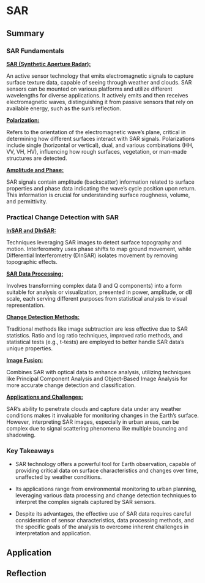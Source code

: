 # SAR

## Summary

### SAR Fundamentals

[**SAR (Synthetic Aperture Radar):**]{.underline}

An active sensor technology that emits electromagnetic signals to capture surface texture data, capable of seeing through weather and clouds. SAR sensors can be mounted on various platforms and utilize different wavelengths for diverse applications. It actively emits and then receives electromagnetic waves, distinguishing it from passive sensors that rely on available energy, such as the sun's reflection.

[**Polarization:**]{.underline}

Refers to the orientation of the electromagnetic wave's plane, critical in determining how different surfaces interact with SAR signals. Polarizations include single (horizontal or vertical), dual, and various combinations (HH, VV, VH, HV), influencing how rough surfaces, vegetation, or man-made structures are detected.

[**Amplitude and Phase:**]{.underline}

SAR signals contain amplitude (backscatter) information related to surface properties and phase data indicating the wave's cycle position upon return. This information is crucial for understanding surface roughness, volume, and permittivity.

### Practical Change Detection with SAR

[**InSAR and DInSAR:**]{.underline}

Techniques leveraging SAR images to detect surface topography and motion. Interferometry uses phase shifts to map ground movement, while Differential Interferometry (DInSAR) isolates movement by removing topographic effects.

[**SAR Data Processing:**]{.underline}

Involves transforming complex data (I and Q components) into a form suitable for analysis or visualization, presented in power, amplitude, or dB scale, each serving different purposes from statistical analysis to visual representation.

[**Change Detection Methods:**]{.underline}

Traditional methods like image subtraction are less effective due to SAR statistics. Ratio and log ratio techniques, improved ratio methods, and statistical tests (e.g., t-tests) are employed to better handle SAR data's unique properties.

[**Image Fusion:**]{.underline}

Combines SAR with optical data to enhance analysis, utilizing techniques like Principal Component Analysis and Object-Based Image Analysis for more accurate change detection and classification.

[**Applications and Challenges:**]{.underline}

SAR's ability to penetrate clouds and capture data under any weather conditions makes it invaluable for monitoring changes in the Earth's surface. However, interpreting SAR images, especially in urban areas, can be complex due to signal scattering phenomena like multiple bouncing and shadowing.

### Key Takeaways

-   SAR technology offers a powerful tool for Earth observation, capable of providing critical data on surface characteristics and changes over time, unaffected by weather conditions.

-   Its applications range from environmental monitoring to urban planning, leveraging various data processing and change detection techniques to interpret the complex signals captured by SAR sensors.

-   Despite its advantages, the effective use of SAR data requires careful consideration of sensor characteristics, data processing methods, and the specific goals of the analysis to overcome inherent challenges in interpretation and application.

## Application

## Reflection
